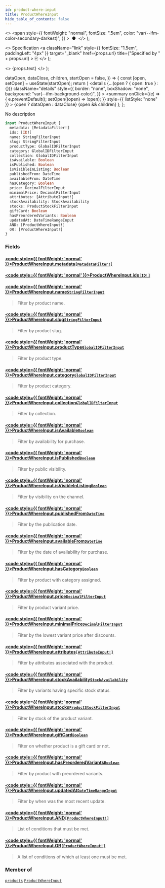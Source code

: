 ```yaml
---
id: product-where-input
title: ProductWhereInput
hide_table_of_contents: false
---
```


  <>
    <span
      style={{
        fontWeight: "normal",
        fontSize: ".5em",
        color: "var(--ifm-color-secondary-darkest)",
      }}
    >
      &nbsp;●&nbsp;
    </span>
  </>
);

  <>
    Specification
    <a
      className="link"
      style={{ fontSize: "1.5em", paddingLeft: "4px" }}
      target="\_blank"
      href={props.url}
      title={"Specified by " + props.url}
    >
      ⎘
    </a>
  </>
);

  <>
    <span className={props.class}>{props.text}</span>
  </>
);


  dataOpen,
  dataClose,
  children,
  startOpen = false,
}) => {
  const [open, setOpen] = useState(startOpen);
  return (
    <details
      {...(open ? { open: true } : {})}
      className="details"
      style={{
        border: "none",
        boxShadow: "none",
        background: "var(--ifm-background-color)",
      }}
    >
      <summary
        onClick={(e) => {
          e.preventDefault();
          setOpen((open) => !open);
        }}
        style={{ listStyle: "none" }}
      >
        {open ? dataOpen : dataClose}
      </summary>
      {open && children}
    </details>
  );
};

No description

```graphql
input ProductWhereInput {
  metadata: [MetadataFilter!]
  ids: [ID!]
  name: StringFilterInput
  slug: StringFilterInput
  productType: GlobalIDFilterInput
  category: GlobalIDFilterInput
  collection: GlobalIDFilterInput
  isAvailable: Boolean
  isPublished: Boolean
  isVisibleInListing: Boolean
  publishedFrom: DateTime
  availableFrom: DateTime
  hasCategory: Boolean
  price: DecimalFilterInput
  minimalPrice: DecimalFilterInput
  attributes: [AttributeInput!]
  stockAvailability: StockAvailability
  stocks: ProductStockFilterInput
  giftCard: Boolean
  hasPreorderedVariants: Boolean
  updatedAt: DateTimeRangeInput
  AND: [ProductWhereInput!]
  OR: [ProductWhereInput!]
}
```

### Fields

#### [<code style={{ fontWeight: 'normal' }}>ProductWhereInput.<b>metadata</b></code>](#)<Bullet />[`[MetadataFilter!]`](../../../api-reference/miscellaneous/inputs/metadata-filter) <Badge class="badge badge--secondary" text="list"/> <Badge class="badge badge--secondary" text="input"/>

>

#### [<code style={{ fontWeight: 'normal' }}>ProductWhereInput.<b>ids</b></code>](#)<Bullet />[`[ID!]`](../../../api-reference/miscellaneous/scalars/id) <Badge class="badge badge--secondary" text="list"/> <Badge class="badge badge--secondary" text="scalar"/>

>

#### [<code style={{ fontWeight: 'normal' }}>ProductWhereInput.<b>name</b></code>](#)<Bullet />[`StringFilterInput`](../../../api-reference/miscellaneous/inputs/string-filter-input) <Badge class="badge badge--secondary" text="input"/>

> Filter by product name.

#### [<code style={{ fontWeight: 'normal' }}>ProductWhereInput.<b>slug</b></code>](#)<Bullet />[`StringFilterInput`](../../../api-reference/miscellaneous/inputs/string-filter-input) <Badge class="badge badge--secondary" text="input"/>

> Filter by product slug.

#### [<code style={{ fontWeight: 'normal' }}>ProductWhereInput.<b>productType</b></code>](#)<Bullet />[`GlobalIDFilterInput`](../../../api-reference/miscellaneous/inputs/global-idfilter-input) <Badge class="badge badge--secondary" text="input"/>

> Filter by product type.

#### [<code style={{ fontWeight: 'normal' }}>ProductWhereInput.<b>category</b></code>](#)<Bullet />[`GlobalIDFilterInput`](../../../api-reference/miscellaneous/inputs/global-idfilter-input) <Badge class="badge badge--secondary" text="input"/>

> Filter by product category.

#### [<code style={{ fontWeight: 'normal' }}>ProductWhereInput.<b>collection</b></code>](#)<Bullet />[`GlobalIDFilterInput`](../../../api-reference/miscellaneous/inputs/global-idfilter-input) <Badge class="badge badge--secondary" text="input"/>

> Filter by collection.

#### [<code style={{ fontWeight: 'normal' }}>ProductWhereInput.<b>isAvailable</b></code>](#)<Bullet />[`Boolean`](../../../api-reference/miscellaneous/scalars/boolean) <Badge class="badge badge--secondary" text="scalar"/>

> Filter by availability for purchase.

#### [<code style={{ fontWeight: 'normal' }}>ProductWhereInput.<b>isPublished</b></code>](#)<Bullet />[`Boolean`](../../../api-reference/miscellaneous/scalars/boolean) <Badge class="badge badge--secondary" text="scalar"/>

> Filter by public visibility.

#### [<code style={{ fontWeight: 'normal' }}>ProductWhereInput.<b>isVisibleInListing</b></code>](#)<Bullet />[`Boolean`](../../../api-reference/miscellaneous/scalars/boolean) <Badge class="badge badge--secondary" text="scalar"/>

> Filter by visibility on the channel.

#### [<code style={{ fontWeight: 'normal' }}>ProductWhereInput.<b>publishedFrom</b></code>](#)<Bullet />[`DateTime`](../../../api-reference/miscellaneous/scalars/date-time) <Badge class="badge badge--secondary" text="scalar"/>

> Filter by the publication date.

#### [<code style={{ fontWeight: 'normal' }}>ProductWhereInput.<b>availableFrom</b></code>](#)<Bullet />[`DateTime`](../../../api-reference/miscellaneous/scalars/date-time) <Badge class="badge badge--secondary" text="scalar"/>

> Filter by the date of availability for purchase.

#### [<code style={{ fontWeight: 'normal' }}>ProductWhereInput.<b>hasCategory</b></code>](#)<Bullet />[`Boolean`](../../../api-reference/miscellaneous/scalars/boolean) <Badge class="badge badge--secondary" text="scalar"/>

> Filter by product with category assigned.

#### [<code style={{ fontWeight: 'normal' }}>ProductWhereInput.<b>price</b></code>](#)<Bullet />[`DecimalFilterInput`](../../../api-reference/miscellaneous/inputs/decimal-filter-input) <Badge class="badge badge--secondary" text="input"/>

> Filter by product variant price.

#### [<code style={{ fontWeight: 'normal' }}>ProductWhereInput.<b>minimalPrice</b></code>](#)<Bullet />[`DecimalFilterInput`](../../../api-reference/miscellaneous/inputs/decimal-filter-input) <Badge class="badge badge--secondary" text="input"/>

> Filter by the lowest variant price after discounts.

#### [<code style={{ fontWeight: 'normal' }}>ProductWhereInput.<b>attributes</b></code>](#)<Bullet />[`[AttributeInput!]`](../../../api-reference/attributes/inputs/attribute-input) <Badge class="badge badge--secondary" text="list"/> <Badge class="badge badge--secondary" text="input"/>

> Filter by attributes associated with the product.

#### [<code style={{ fontWeight: 'normal' }}>ProductWhereInput.<b>stockAvailability</b></code>](#)<Bullet />[`StockAvailability`](../../../api-reference/products/enums/stock-availability) <Badge class="badge badge--secondary" text="enum"/>

> Filter by variants having specific stock status.

#### [<code style={{ fontWeight: 'normal' }}>ProductWhereInput.<b>stocks</b></code>](#)<Bullet />[`ProductStockFilterInput`](../../../api-reference/products/inputs/product-stock-filter-input) <Badge class="badge badge--secondary" text="input"/>

> Filter by stock of the product variant.

#### [<code style={{ fontWeight: 'normal' }}>ProductWhereInput.<b>giftCard</b></code>](#)<Bullet />[`Boolean`](../../../api-reference/miscellaneous/scalars/boolean) <Badge class="badge badge--secondary" text="scalar"/>

> Filter on whether product is a gift card or not.

#### [<code style={{ fontWeight: 'normal' }}>ProductWhereInput.<b>hasPreorderedVariants</b></code>](#)<Bullet />[`Boolean`](../../../api-reference/miscellaneous/scalars/boolean) <Badge class="badge badge--secondary" text="scalar"/>

> Filter by product with preordered variants.

#### [<code style={{ fontWeight: 'normal' }}>ProductWhereInput.<b>updatedAt</b></code>](#)<Bullet />[`DateTimeRangeInput`](../../../api-reference/miscellaneous/inputs/date-time-range-input) <Badge class="badge badge--secondary" text="input"/>

> Filter by when was the most recent update.

#### [<code style={{ fontWeight: 'normal' }}>ProductWhereInput.<b>AND</b></code>](#)<Bullet />[`[ProductWhereInput!]`](../../../api-reference/products/inputs/product-where-input) <Badge class="badge badge--secondary" text="list"/> <Badge class="badge badge--secondary" text="input"/>

> List of conditions that must be met.

#### [<code style={{ fontWeight: 'normal' }}>ProductWhereInput.<b>OR</b></code>](#)<Bullet />[`[ProductWhereInput!]`](../../../api-reference/products/inputs/product-where-input) <Badge class="badge badge--secondary" text="list"/> <Badge class="badge badge--secondary" text="input"/>

> A list of conditions of which at least one must be met.

### Member of

[`products`](../../../api-reference/products/queries/products) <Badge class="badge badge--secondary" text="query"/><Bullet />[`ProductWhereInput`](../../../api-reference/products/inputs/product-where-input) <Badge class="badge badge--secondary" text="input"/>
